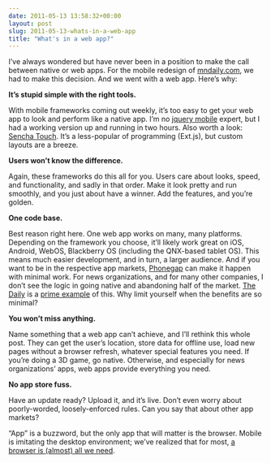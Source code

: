 ```yaml
---
date: 2011-05-13 13:58:32+00:00
layout: post
slug: 2011-05-13-whats-in-a-web-app
title: "What's in a web app?"
---
```


I've always wondered but have never been in a position to make the call between native or web apps. For the mobile redesign of [mndaily.com](http://mndaily.com), we had to make this decision. And we went with a web app. Here's why:

**It's stupid simple with the right tools.**

With mobile frameworks coming out weekly, it's too easy to get your web app to look and perform like a native app. I'm no [jquery mobile](http://jquerymobile.com/) expert, but I had a working version up and running in two hours. Also worth a look: [Sencha Touch](http://www.sencha.com/products/touch/demos/). It's a less-popular of programming (Ext.js), but custom layouts are a breeze.

**Users won't know the difference.**

Again, these frameworks do this all for you. Users care about looks, speed, and functionality, and sadly in that order. Make it look pretty and run smoothly, and you just about have a winner. Add the features, and you're golden.

**One code base.**

Best reason right here. One web app works on many, many platforms. Depending on the framework you choose, it'll likely work great on iOS, Android, WebOS, Blackberry OS (including the QNX-based tablet OS). This means much easier development, and in turn, a larger audience. And if you want to be in the respective app markets, [Phonegap](http://www.phonegap.com/) can make it happen with minimal work. For news organizations, and for many other companies, I don't see the logic in going native and abandoning half of the market. [The Daily](http://www.thedaily.com/) is a [prime example](http://www.businessinsider.com/the-daily-lost-10-million-in-its-first-quarter-2011-5) of this. Why limit yourself when the benefits are so minimal?

**You won't miss anything.**

Name something that a web app can't achieve, and I'll rethink this whole post. They can get the user's location, store data for offline use, load new pages without a browser refresh, whatever special features you need. If you're doing a 3D game, go native. Otherwise, and especially for news organizations' apps, web apps provide everything you need.

**No app store fuss.**

Have an update ready? Upload it, and it's live. Don't even worry about poorly-worded, loosely-enforced rules. Can you say that about other app markets?

"App" is a buzzword, but the only app that will matter is the browser. Mobile is imitating the desktop environment; we've realized that for most, [a browser is (almost) all we need](http://www.google.com/chromebook/).

